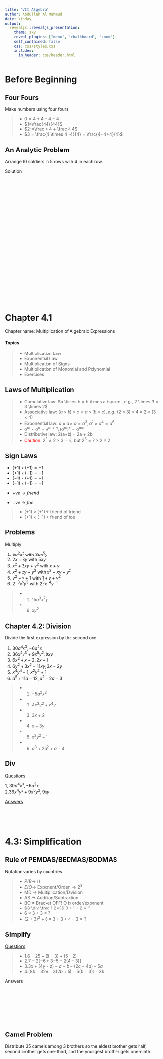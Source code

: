 ---
title: "VII Algebra"
author: Abdullah Al Mahmud
date: \today
output: 
  revealjs::revealjs_presentation:
    theme: sky
    reveal_plugins: ["menu", "chalkboard", "zoom"]
    self_contained: false
    css: css/styles.css
    includes:
      in_header: css/header.html
---

# Before Beginning

## Four Fours

Make numbers using four fours

> - $0=4 + 4 - 4 -4$
> - $1=\frac{44}{44}$
> - $2-=\frac 4 4 + \frac 4 4$
> - $3 = \frac{4 \times 4 -4}{4} = \frac{4+4+4}{4}$

## An Analytic Problem

Arrange 10 soldiers in 5 rows with 4 in each row. 

<div onclick="klikaj('soldier')"><span>Solution</span></div>
<div id="soldier" style="visibility: hidden">
<img class="plain" src="img/seven/soldier_problem.PNG" width="400">
</div>
<script>
function klikaj(i) {
    document.getElementById(i).style.visibility='visible';
}
</script>

# Chapter 4.1 

Chapter name: Multiplication of Algebraic Expressions

#### Topics

> - Multiplication Law
> - Exponential Law
> - Multiplication of Signs
> - Multiplication of Monomial and Polynomial
> - Exercises

## Laws of Multiplication

> - Cumulative law: $a \times b = b \times a \space ,  e.g., 2 \times 3 = 3 \times 2$
> - Associative law: $(a \times b) \times c  = a \times (b \times c), e.g., (2 \times 3) \times 4  = 2 \times (3 \times 4)$
> - Exponential law: $a \times a \times a = a^3, a^2 \times a^4 = a^6$
> - $a^m \times a^n = a^{m+n}, (a^m)^n = a^{mn}$
> - Distributive law: 2(a+b) = 2a + 2b
> - <span style="color:red;">Caution:</span> $2^3 \ne 2 \times 3 = 6$, but $2^3 = 2 \times 2 \times 2$

## Sign Laws

<div class="container">
<div class="col">
- $(+1) \times (+1) = +1$
- $(+1) \times (-1) = -1$
- $(-1) \times (+1) = -1$
- $(-1) \times (-1) = +1$
</div>
<div class="col">
- $+ve \rightarrow friend$

- $-ve \rightarrow foe$

> - $(+1) \times (+1) \rightarrow$ friend of friend
> - $(+1) \times (-1) \rightarrow$ friend of foe 
</div>
</div>


## Problems

<div class="container">
<div class="col">
Multiply 

1. $5a^2x^2$ with $3ax^5y$
2. $2x+3y$ with $5xy$
3. $x^2+2xy+y^2$ with $x+y$
4. $x^2+xy+y^2$ with $x^2-xy+y^2$
5. $y^2-y+1$ with $1+y+y^2$
6. $2^{-3}x^5y^3$ with $2^3 x^{-4}y^{-1}$
</div>
<div class="col">
> - 1. $15a^3x^7y$
> - 6. $xy^2$
</div>
</div>

## Chapter 4.2: Division

Divide the first expression by the second one

<div class="container">
<div class="col">
1. $30a^4x^3, -6a^2x$
2. $36x^4y^3+9x^5y^2, 9xy$
3. $6x^2+x-2, 2x-1$
4. $6y^2+3x^2-11xy, 3x-2y$
5. $x^4y^4-1, x^2y^2+1$
6. $a^5+11a-12, a^2-2a+3$
</div>
<div class="col">
> - 1. $-5a^2x^2$
> - 2. $4x^3y^2+x^4y$
> - 3. $3x+2$
> - 4. $x-3y$
> - 5. $x^2y^2-1$
> - 6. $a^3+2a^2+a-4$
</div>
</div>

## Div 

<div class="container">
<div class="col">
<u>Questions</u>

<div onclick="klikaj('rad1')">1.<span> $30a^4x^3, -6a^2x$</span></div>
<div onclick="klikaj('rad2')">2.<span>$36x^4y^3+9x^5y^2, 9xy$</span></div>
</div>
<div class="col">
<u>Answers</u>

<div id="rad1" style="visibility: hidden">
1. $-5a^2x^2$
</div>
<div id="rad2" style="visibility: hidden">
2. $4x^3y^2+x^4y$
</div>
</div>
</div>


# 4.3: Simplification

## Rule of PEMDAS/BEDMAS/BODMAS

Notation varies by countries

> - $P/B \rightarrow$ ()
> - $E/O \rightarrow$ Exponent/Order $\rightarrow 2^3$
> - MD $\rightarrow$ Multiplication/Division
> - AS $\rightarrow$ Addition/Subtraction
> - BO $\ne$ Bracket OFF! O is order/exponent
> - $3 \div \frac 1 2=?$ $3 \div 1\div 2=?$
> - $6 \times 3 \div3=?$
> - $(2+3)^2 + 6 \times 3 \div3 + 4-3=?$

## Simplify


<div class="container">
<div class="col">
<u>Questions</u>

> - <div onclick="klikaj('sim1')">$1. 6-2{5-(8-3)+(5+2)}$</span></div>
> - <div onclick="klikaj('sim2')">$2. 7-2[-6+3{-5+2(4-3)}]$</span></div>
> - <div onclick="klikaj('sim3')">$3. 3x+(4y-z)-{a-b-(2c-4a)-5a}$</span></div>
> - <div onclick="klikaj('sim4')">$4. [8b-3{2a-3(2b+5)-5(b-3)}]-3b$</span></div>
</div>
<div class="col">
<u>Answers</u>

<div id="sim1" style="visibility: hidden">
1. -8
</div>
<div id="sim2" style="visibility: hidden">
2. 37 
</div>
<div id="sim3" style="visibility: hidden">
3. 3x+4y-z+b
</div>
<div id="sim4" style="visibility: hidden">
4. 38b-6a
</div>
</div>
</div>

## Camel Problem

Distribute 35 camels among 3 brothers so the eldest brother gets half, second brother gets one-third, and the youngest brother gets one-ninth. 